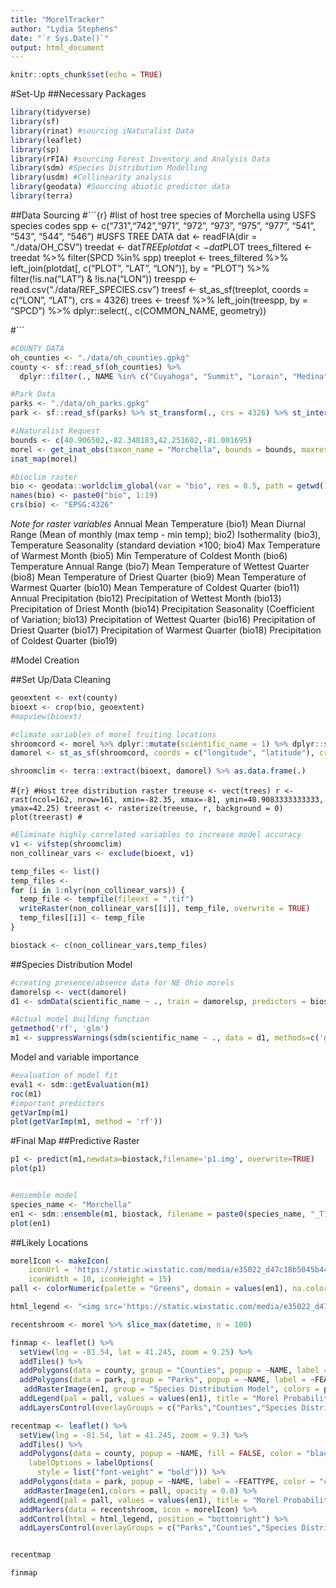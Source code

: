 ---
title: "MorelTracker"
author: "Lydia Stephens"
date: "`r Sys.Date()`"
output: html_document
---

```{r setup, include=FALSE}
knitr::opts_chunk$set(echo = TRUE)
```

#Set-Up
##Necessary Packages
```{r}
library(tidyverse)
library(sf)
library(rinat) #sourcing iNaturalist Data
library(leaflet)
library(sp)
library(rFIA) #sourcing Forest Inventory and Analysis Data
library(sdm) #Species Distribution Modelling
library(usdm) #Collinearity analysis 
library(geodata) #Sourcing abiotic predictor data
library(terra)
```
##Data Sourcing
#```{r}
#list of host tree species of Morchella using USFS species codes
spp <-  c("731","742","971", "972", "973", "975", "977", "541", "543", "544", "546")
#USFS TREE DATA
dat <- readFIA(dir = "./data/OH_CSV")
treedat <- dat$TREE
plotdat <- dat$PLOT
trees_filtered <- treedat %>% filter(SPCD %in% spp)
treeplot <- trees_filtered %>%
  left_join(plotdat[, c("PLOT", "LAT", "LON")], by = "PLOT") %>% 
  filter(!is.na("LAT") & !is.na("LON"))
treespp <- read.csv("./data/REF_SPECIES.csv")
treesf <- st_as_sf(treeplot, coords = c("LON", "LAT"), crs = 4326)
trees <- treesf %>% 
  left_join(treespp, by = "SPCD") %>% dplyr::select(., c(COMMON_NAME, geometry))

#```
    
```{r}
#COUNTY DATA
oh_counties <- "./data/oh_counties.gpkg"
county <- sf::read_sf(oh_counties) %>%
  dplyr::filter(., NAME %in% c("Cuyahoga", "Summit", "Lorain", "Medina", "Lake", "Geauga", "Portage")) %>% st_transform(., crs = 4326)

#Park Data
parks <- "./data/oh_parks.gpkg"
park <- sf::read_sf(parks) %>% st_transform(., crs = 4326) %>% st_intersection(., county)
```

```{r}
#iNaturalist Request
bounds <- c(40.906502,-82.348183,42.251602,-81.001695)
morel <- get_inat_obs(taxon_name = "Morchella", bounds = bounds, maxresults = 10000)
inat_map(morel)
```

```{r}
#bioclim raster
bio <- geodata::worldclim_global(var = "bio", res = 0.5, path = getwd())
names(bio) <- paste0("bio", 1:19)
crs(bio) <- "EPSG:4326"

```
*Note for raster variables*
Annual Mean Temperature (bio1)
Mean Diurnal Range (Mean of monthly (max temp - min temp); bio2)
Isothermality (bio3), 
Temperature Seasonality (standard deviation ×100; bio4)
Max Temperature of Warmest Month (bio5)
Min Temperature of Coldest Month (bio6)
Temperature Annual Range (bio7)
Mean Temperature of Wettest Quarter (bio8)
Mean Temperature of Driest Quarter (bio9)
Mean Temperature of Warmest Quarter (bio10)
Mean Temperature of Coldest Quarter (bio11)
Annual Precipitation (bio12)
Precipitation of Wettest Month (bio13)
Precipitation of Driest Month (bio14)
Precipitation Seasonality (Coefficient of Variation; bio13)
Precipitation of Wettest Quarter (bio16)
Precipitation of Driest Quarter (bio17)
Precipitation of Warmest Quarter (bio18)
Precipitation of Coldest Quarter (bio19)

#Model Creation

##Set Up/Data Cleaning
```{r}
geoextent <- ext(county)
bioext <- crop(bio, geoextent)
#mapview(bioext) 

#climate variables of morel fruiting locations
shroomcord <- morel %>% dplyr::mutate(scientific_name = 1) %>% dplyr::select(scientific_name, latitude, longitude)
damorel <- st_as_sf(shroomcord, coords = c("longitude", "latitude"), crs = 4326)

shroomclim <- terra::extract(bioext, damorel) %>% as.data.frame(.)
```

#```{r}
#Host tree distribution raster
treeuse <- vect(trees)
r <- rast(ncol=162, nrow=161, xmin=-82.35, xmax=-81, ymin=40.9083333333333, ymax=42.25)
treerast <- rasterize(treeuse, r, background = 0)
plot(treerast)
#```

```{r}
#Eliminate highly correlated variables to increase model accuracy
v1 <- vifstep(shroomclim)
non_collinear_vars <- exclude(bioext, v1)

temp_files <- list()
temp_files <-
for (i in 1:nlyr(non_collinear_vars)) {
  temp_file <- tempfile(fileext = ".tif")
  writeRaster(non_collinear_vars[[i]], temp_file, overwrite = TRUE)
  temp_files[[i]] <- temp_file
}

biostack <- c(non_collinear_vars,temp_files)

```

##Species Distribution Model
```{r}
#creating presence/absence data for NE Ohio morels
damorelsp <- vect(damorel)
d1 <- sdmData(scientific_name ~ ., train = damorelsp, predictors = biostack, bg = list(method = 'gRandom', n = 1000, remove = TRUE))
```

```{r}
#Actual model building function
getmethod('rf', 'glm') 
m1 <- suppressWarnings(sdm(scientific_name ~ ., data = d1, methods=c('glm','rf')))

```

Model and variable importance
```{r}
#evaluation of model fit
eval1 <- sdm::getEvaluation(m1)
roc(m1)
#important predictors
getVarImp(m1)
plot(getVarImp(m1, method = 'rf'))
```

#Final Map
##Predictive Raster
```{r}
p1 <- predict(m1,newdata=biostack,filename='p1.img', overwrite=TRUE)
plot(p1)


#ensemble model
species_name <- "Morchella"
en1 <- sdm::ensemble(m1, biostack, filename = paste0(species_name, "_T1.tif"), setting = list(method = 'weighted', stat = 'tss', opt = 2), overwrite = TRUE)
plot(en1)
```
##Likely Locations
```{r}
morelIcon <- makeIcon(
    iconUrl = 'https://static.wixstatic.com/media/e35022_d47c18b5045b44edab88e3e18c4464b8~mv2.png/v1/fill/w_491,h_1000,al_c,q_90,enc_auto/e35022_d47c18b5045b44edab88e3e18c4464b8~mv2.png',
    iconWidth = 10, iconHeight = 15)
pall <- colorNumeric(palette = "Greens", domain = values(en1), na.color = "transparent")

html_legend <- "<img src='https://static.wixstatic.com/media/e35022_d47c18b5045b44edab88e3e18c4464b8~mv2.png/v1/fill/w_491,h_1000,al_c,q_90,enc_auto/e35022_d47c18b5045b44edab88e3e18c4464b8~mv2.png'style='width:15px;height:25px;'>Recent_Morel_Sightings"

recentshroom <- morel %>% slice_max(datetime, n = 100)

finmap <- leaflet() %>%
  setView(lng = -81.54, lat = 41.245, zoom = 9.25) %>%
  addTiles() %>%
  addPolygons(data = county, group = "Counties", popup = ~NAME, label = ~NAME, fill = FALSE, color = "black") %>%
  addPolygons(data = park, group = "Parks", popup = ~NAME, label = ~FEATTYPE, color = "chocolate", weight = 1,) %>%
   addRasterImage(en1, group = "Species Distribution Model", colors = pall, opacity = 0.8) %>% 
  addLegend(pal = pall, values = values(en1), title = "Morel Probability") %>%
  addLayersControl(overlayGroups = c("Parks","Counties","Species Distribution Model"), position = "bottomleft")

recentmap <- leaflet() %>%
  setView(lng = -81.54, lat = 41.245, zoom = 9.3) %>%
  addTiles() %>%
  addPolygons(data = county, popup = ~NAME, fill = FALSE, color = "black", group = "Counties", label = ~paste0(NAME),
    labelOptions = labelOptions(
      style = list("font-weight" = "bold"))) %>%
  addPolygons(data = park, popup = ~NAME, label = ~FEATTYPE, color = "chocolate", weight = 1, group = "Parks") %>%
   addRasterImage(en1,colors = pall, opacity = 0.8) %>% 
  addLegend(pal = pall, values = values(en1), title = "Morel Probability", group = "Species Distribution Model") %>%
  addMarkers(data = recentshroom, icon = morelIcon) %>%
  addControl(html = html_legend, position = "bottomright") %>%
  addLayersControl(overlayGroups = c("Parks","Counties","Species Distribution Model"), position = "bottomleft")


recentmap

finmap
```

